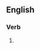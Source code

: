 ==English==

===Verb===
{{head|en|present participle}}

# {{present participle of|glissade|lang=en|nocat=1}}